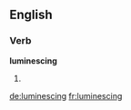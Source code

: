 ==English==

===Verb===
'''luminescing'''

# {{present participle of|luminesce}}

[[de:luminescing]]
[[fr:luminescing]]